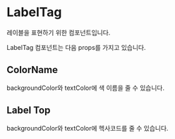 
<Meta of={LabelTagStories} title="component/LabelTag/Docs" />

# LabelTag

레이블을 표현하기 위한 컴포넌트입니다.

LabelTag 컴포넌트는 다음 props를 가지고 있습니다.

<Controls />

## ColorName

backgroundColor와 textColor에 색 이름을 줄 수 있습니다.

<Canvas of={LabelTagStories.ColorName} />

## Label Top

backgroundColor와 textColor에 헥사코드를 줄 수 있습니다.

<Canvas of={LabelTagStories.ColorCode} />
